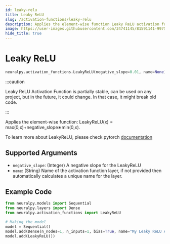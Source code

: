 ```yaml
---
id: leaky-relu
title: Leaky ReLU
slug: /activation-functions/leaky-relu
description: Applies the element-wise function Leaky ReLU activation function
image: https://user-images.githubusercontent.com/34741145/81591141-99752900-93d9-11ea-9ef6-cc2c68daaa19.png
hide_title: true
---
```


# Leaky ReLU

```python
neuralpy.activation_functions.LeakyReLU(negative_slope=0.01, name=None)
```

:::caution

Leaky ReLU Activation Function is partially stable, can be used on any project, but in the future, it could change. In that case, it might break old code.

:::

Applies the element-wise function: LeakyReLU(x) = max(0,x)+negative_slope∗min(0,x).

To learn more about LeakyReLU, please check pytorch [documentation](https://pytorch.org/docs/stable/generated/torch.nn.LeakyReLU.html#torch.nn.LeakyReLU)

## Supported Arguments

-   `negative_slope`: (Integer) A negative slope for the LeakyReLU
-   `name`: (String) Name of the activation function layer, if not provided then automatically calculates a unique name for the layer.

## Example Code

```python
from neuralpy.models import Sequential
from neuralpy.layers import Dense
from neuralpy.activation_functions import LeakyReLU

# Making the model
model = Sequential()
model.add(Dense(n_nodes=1, n_inputs=1, bias=True, name="My Leaky ReLU Action Function"))
model.add(LeakyReLU())
```
